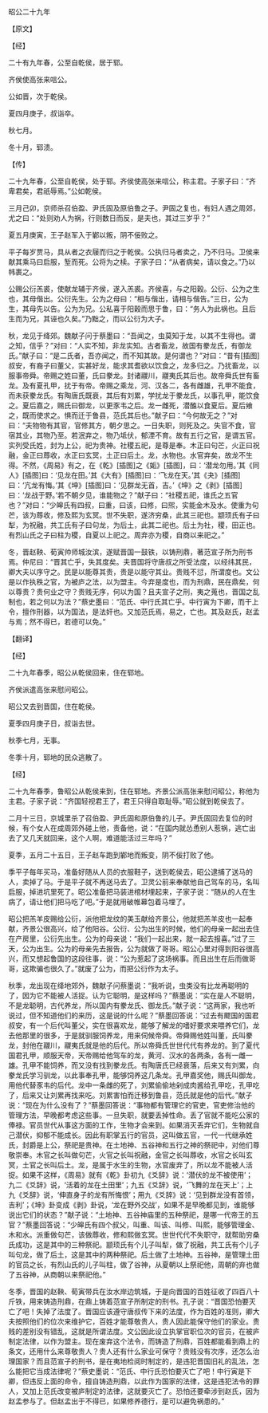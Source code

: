 

昭公二十九年

【原文】

【经】

二十有九年春，公至自乾侯，居于郓。

齐侯使高张来唁公。

公如晋，次于乾侯。

夏四月庚子，叔诣卒。

秋七月。

冬十月，郓溃。

【传】

二十九年春，公至自乾侯，处于郓。齐侯使高张来唁公，称主君。子家子曰：“齐卑君矣，君祇辱焉。”公如乾侯。

三月己卯，京师杀召伯盈、尹氏固及原伯鲁之子。尹固之复也，有妇人遇之周郊，尤之曰：“处则劝人为祸，行则数日而反，是夫也，其过三岁乎？”

夏五月庚寅，王子赵军入于鄻以叛，阴不佞败之。

平子每岁贾马，具从者之衣屦而归之于乾侯。公执归马者卖之，乃不归马。卫侯来献其乘马曰启服，堑而死。公将为之椟。子家子曰：“从者病矣，请以食之。”乃以帏裹之。

公赐公衍羔裘，使献龙辅于齐侯，遂入羔裘。齐侯喜，与之阳穀。公衍、公为之生也，其母偕出。公衍先生。公为之母曰：“相与偕出，请相与偕告。”三日，公为生，其母先以告。公为为兄。公私喜于阳穀而思于鲁，曰：“务人为此祸也。且后生而为兄，其诬也久矣。”乃黜之，而以公衍为大子。

秋，龙见于绛郊。魏献子问于蔡墨曰：“吾闻之，虫莫知于龙，以其不生得也。谓之知，信乎？”对曰：“人实不知，非龙实知。古者畜龙，故国有豢龙氏，有御龙氏。”献子曰：“是二氏者，吾亦闻之，而不知其故。是何谓也？”对曰：“昔有[插图]叔安，有裔子曰董父，实甚好龙，能求其耆欲以饮食之，龙多归之。乃扰畜龙，以服事帝舜。帝赐之姓曰董，氏曰豢龙。封诸鬷川，鬷夷氏其后也。故帝舜氏世有畜龙。及有夏孔甲，扰于有帝。帝赐之乘龙，河、汉各二，各有雌雄，孔甲不能食，而未获豢龙氏。有陶唐氏既衰，其后有刘累，学扰龙于豢龙氏，以事孔甲，能饮食之。夏后嘉之，赐氏曰御龙，以更豕韦之后。龙一雌死，潜醢以食夏后。夏后飨之，既而使求之。惧而迁于鲁县，范氏其后也。”献子曰：“今何故无之？”对曰：“夫物物有其官，官修其方，朝夕思之。一日失职，则死及之。失官不食，官宿其业，其物乃至。若泯弃之，物乃坻伏，郁湮不育。故有五行之官，是谓五官。实列受氏姓，封为上公，祀为贵神。社稷五祀，是尊是奉。木正曰句芒，火正曰祝融，金正曰蓐收，水正曰玄冥，土正曰后土。龙，水物也。水官弃矣，故龙不生得。不然，《周易》有之，在《乾》[插图]之《姤》[插图]，曰：‘潜龙勿用。’其《同人》[插图]曰：‘见龙在田。’其《大有》[插图]曰：‘飞龙在天。’其《夬》[插图]曰：‘亢龙有悔。’其《坤》[插图]曰：‘见群龙无首，吉。’《坤》之《剥》[插图]曰：‘龙战于野。’若不朝夕见，谁能物之？”献子曰：“社稷五祀，谁氏之五官也？”对曰：“少皞氏有四叔，曰重，曰该，曰修，曰煕，实能金木及水。使重为句芒，该为蓐收，修及熙为玄冥。世不失职，遂济穷桑，此其三祀也。颛顼氏有子曰犁，为祝融，共工氏有子曰句龙，为后土，此其二祀也。后土为社，稷，田正也。有烈山氏之子曰柱为稷，自夏以上祀之。周弃亦为稷，自商以来祀之。”

冬，晋赵鞅、荀寅帅师城汝滨，遂赋晋国一鼓铁，以铸刑鼎，著范宣子所为刑书焉。仲尼曰：“晋其亡乎，失其度矣。夫晋国将守唐叔之所受法度，以经纬其民，卿大夫以序守之。民是以能尊其贵，贵是以能守其业。贵贱不愆，所谓度也。文公是以作执秩之官，为被庐之法，以为盟主。今弃是度也，而为刑鼎，民在鼎矣，何以尊贵？贵何业之守？贵贱无序，何以为国？且夫宣子之刑，夷之蒐也，晋国之乱制也，若之何以为法？”蔡史墨曰：“范氏、中行氏其亡乎。中行寅为下卿，而干上令，擅作刑器，以为国法，是法奸也。又加范氏焉，易之，亡也。其及赵氏，赵孟与焉；然不得已，若德可以免。”

【翻译】

【经】

二十九年春季，昭公从乾侯回来，住在郓地。

齐侯派遣高张来慰问昭公。

昭公又去到晋国，住在乾侯。

夏季四月庚子日，叔诣去世。

秋季七月，无事。

冬季十月，郓地的民众逃散了。

【经】

二十九年春季，鲁昭公从乾侯来到，住在郓地。齐景公派高张来慰问昭公，称他为主君。子家子说：“齐国轻视君王了，君王只得自取耻辱。”昭公就到乾侯去了。

二月十三日，京城里杀了召伯盈、尹氏固和原伯鲁的儿子。尹氏固回去复位的时候，有个女人在成周郊外碰上他，责备他，说：“在国内就怂恿别人惹祸，逃亡出去了又几天就回来，这个人啊，难道能活过三年吗？”

夏季，五月二十五日，王子赵车跑到鄻地而叛变，阴不佞打败了他。

季平子每年买马，准备好随从人员的衣服鞋子，送到乾侯去，昭公逮捕了送马的人，卖掉了马。于是平子就不再送马去了。卫灵公前来奉献他自己驾车的马，名叫启服，掉进坑里死了。昭公准备把马装进棺材埋起来，子家子说：“随从的人在生病了，请让他们把马吃了吧。”于是就用破帷幕包着马埋了。

昭公把羔羊皮赐给公衍，派他把龙纹的美玉献给齐景公，他就把羔羊皮也一起奉献，齐景公很高兴，给了他阳谷。公衍、公为出生的时候，他们的母亲一起出去住在产房里，公衍先出生。公为的母亲说：“我们一起出来，就一起去报喜。”过了三天，公为出生。公为的母亲先去报告，公为就做了哥哥。昭公心里对得到阳谷很高兴，而又想起鲁国的这段往事，说：“公为惹起了这场祸事。而且出生在后而做哥哥，这欺骗也很久了。”就废了公为，而把公衍作为太子。

秋季，龙出现在绛地郊外，魏献子问蔡墨说：“我听说，虫类没有比龙再聪明的了，因为它不能被人活捉。认为它聪明，是这样吗？”蔡墨说：“实在是人不聪明，不是龙聪明，古代养龙，所以国内有豢龙氏、御龙氏。”献子说：“这两家，我也听说过，但不知道他们的来历，这是说的什么呢？”蔡墨回答说：“过去有飂国的国君叔安，有一个后代叫董父，实在很喜欢龙，能够了解龙的嗜好要求来喂养它们，龙去他那里的很多，于是就驯服饲养龙，用来伺候帝舜。帝舜赐他姓叫董，氏叫豢龙，封他在鬷川，鬷夷氏就是他的后代。所以帝舜氏世世代代有养龙的。到了夏代国君孔甲，顺服天帝，天帝赐给他驾车的龙，黄河、汉水的各两条，各有一雌一雄。孔甲不能饲养，而又没有找到豢龙氏。有陶唐氏已经衰落，后来又有刘累，向豢龙氏学习驯龙，以此事奉孔甲，能够饲养这几条龙。孔甲嘉奖他，赐氏叫御龙，用他代替豕韦的后代。龙中一条雌的死了，刘累偷偷地剁成肉酱给孔甲吃，孔甲吃了，后来又让刘累再找来吃。刘累害怕而迁移到鲁县，范氏就是他的后代。”献子说：“现在为什么没有了？”蔡墨回答说：“事物都有管理它的官吏，官吏修治他的管理方法，早晚都考虑这些事。一旦失职，就要丢掉性命。丢了官就不能吃公家的俸禄。官员世代从事这方面的工作，生物才会来到。如果消灭丢弃它们，生物就自己潜伏，抑郁不能成长。因此有职掌五行的官员，这叫做五官，一代一代继承姓氏，封爵是上公，祭祀是贵神。在土地神、五谷神和五行之神的祭祀中，对他们尊敬崇奉。木官之长叫做句芒，火官之长叫祝融，金官之长叫蓐收，水官之长叫玄冥，土官之长叫后土。龙，是属于水生的生物，水官废弃了，所以龙不能被人活捉。如果不这样，《周易》就有《乾》卦初九《爻辞》说：‘潜伏的龙不被使用’；九二《爻辞》说，‘活着的龙在土田里’；九五《爻辞》说，‘飞舞的龙在天上’；上九《爻辞》说，‘伸直身子的龙有所悔恨’；用九《爻辞》说：‘见到群龙没有首领，吉利’；《坤》卦变成《剥》卦说，‘龙在野外交战’，如果不是早晚都见到，谁能够说出它们的状态？”献子说：“土地神、五谷神庙里的五种祭祀，是哪一代帝王的五官？”蔡墨回答说：“少皞氏有四个叔父，叫重、叫该、叫修、叫熙，能够管理金、木和水。派重做句芒，该做蓐收，修和熙做玄冥。世世代代不失职守，就帮助穷桑氏成功，这是其中的三种祭祀。颛顼氏有个儿子叫犁，做了祝融，共工氏有个儿子叫句龙，做了后土，这是其中的两种祭祀。后土做了土地神。五谷神，是管理土田的官员之长，有烈山氏的儿子叫柱，做了谷神，从夏朝以上祭祀他，周朝的弃也做了五谷神，从商朝以来祭祀他。”

冬季，晋国的赵鞅、荀寅带兵在汝水岸边筑城，于是向晋国的百姓征收了四百八十斤铁，用来铸造刑鼎，在鼎上铸着范宣子所制定的刑书。孔子说：“晋国恐怕要灭亡了吧！失掉了法度了。晋国应该遵守唐叔传下来的法度，作为百姓的准则，卿大夫按照他们的位次来维护它，百姓才能尊敬贵人，贵人因此能保守他们的家业。贵贱的差别没有错乱，这就是所谓法度。文公因此设立执掌官职位次的官员，在被庐制定法律，以作为盟主。现在废弃这个法令，而铸造了刑鼎，百姓都能看到鼎上的条文，还用什么来尊敬贵人？贵人还有什么家业可保守？贵贱没有次序，还怎么治理国家？而且范宣子的刑书，是在夷地检阅时制定的，是违犯晋国旧礼的乱法，怎么能把它当成法律呢？”蔡史墨说：“范氏、中行氏恐怕要灭亡了吧！中行寅是下卿，但违反上面的命令，擅自铸造刑鼎，以此作为国家的法律，这是违犯法令的罪人，又加上范氏改变被庐制定的法律，这就要灭亡了。恐怕还要牵涉到赵氏，因为赵孟参与了。但赵孟出于不得已，如果修养德行，是可以避免祸患的。”

